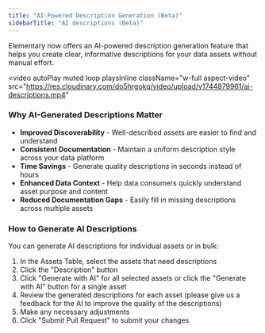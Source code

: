 ```yaml
---
title: "AI-Powered Description Generation (Beta)"
sidebarTitle: "AI descriptions (Beta)"
---
```


Elementary now offers an AI-powered description generation feature that helps you create clear, informative descriptions for your data assets without manual effort.

<video
  autoPlay
  muted
  loop
  playsInline
  className="w-full aspect-video"
  src="https://res.cloudinary.com/do5hrgokq/video/upload/v1744879961/ai-descriptions.mp4"
></video>

### Why AI-Generated Descriptions Matter

- **Improved Discoverability** - Well-described assets are easier to find and understand
- **Consistent Documentation** - Maintain a uniform description style across your data platform
- **Time Savings** - Generate quality descriptions in seconds instead of hours
- **Enhanced Data Context** - Help data consumers quickly understand asset purpose and content
- **Reduced Documentation Gaps** - Easily fill in missing descriptions across multiple assets

### How to Generate AI Descriptions

You can generate AI descriptions for individual assets or in bulk:

1. In the Assets Table, select the assets that need descriptions
2. Click the "Description" button
3. Click "Generate with AI" for all selected assets or click the "Generate with AI" button for a single asset
4. Review the generated descriptions for each asset (please give us a feedback for the AI to improve the quality of the descriptions)
5. Make any necessary adjustments
6. Click "Submit Pull Request" to submit your changes
